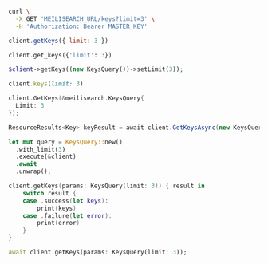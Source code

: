 <CodeGroup>

```bash cURL
curl \
  -X GET 'MEILISEARCH_URL/keys?limit=3' \
  -H 'Authorization: Bearer MASTER_KEY'
```

```javascript JS
client.getKeys({ limit: 3 })
```

```python Python
client.get_keys({'limit': 3})
```

```php PHP
$client->getKeys((new KeysQuery())->setLimit(3));
```

```ruby Ruby
client.keys(limit: 3)
```

```go Go
client.GetKeys(&meilisearch.KeysQuery{
  Limit: 3
});
```

```csharp C#
ResourceResults<Key> keyResult = await client.GetKeysAsync(new KeysQuery { Limit = 3 });
```

```rust Rust
let mut query = KeysQuery::new()
  .with_limit(3)
  .execute(&client)
  .await
  .unwrap();
```

```swift Swift
client.getKeys(params: KeysQuery(limit: 3)) { result in
    switch result {
    case .success(let keys):
        print(keys)
    case .failure(let error):
        print(error)
    }
}
```

```dart Dart
await client.getKeys(params: KeysQuery(limit: 3));
```
</CodeGroup>